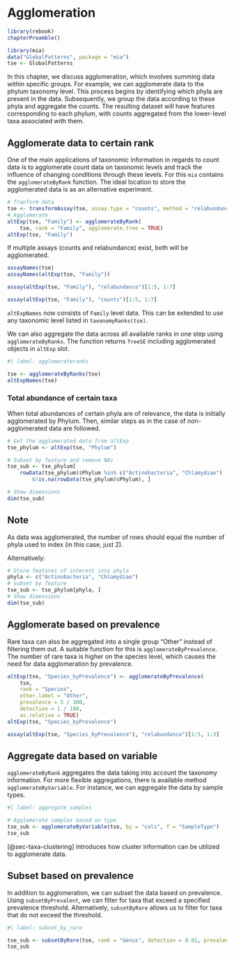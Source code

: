 # Agglomeration {#sec-agglomeration}

```r
library(rebook)
chapterPreamble()
```

```r
library(mia)
data("GlobalPatterns", package = "mia")
tse <- GlobalPatterns
```

In this chapter, we discuss agglomeration, which involves summing data within
specific groups. For example, we can agglomerate data to the phylum taxonomy
level. This process begins by identifying which phyla are present in the data.
Subsequently, we group the data according to these phyla and aggregate the
counts. The resulting dataset will have features corresponding to each phylum,
with counts aggregated from the lower-level taxa associated with them.

## Agglomerate data to certain rank {#sec-data-agglomeration}

One of the main applications of taxonomic information in regards to count data
is to agglomerate count data on taxonomic levels and track the influence of
changing conditions through these levels. For this `mia` contains the
`agglomerateByRank` function. The ideal location to store the agglomerated data
is as an alternative experiment.

```r
# Tranform data
tse <- transformAssay(tse, assay.type = "counts", method = "relabundance")
# Agglomerate
altExp(tse, "Family") <- agglomerateByRank(
    tse, rank = "Family", agglomerate.tree = TRUE)
altExp(tse, "Family")
```

If multiple assays (counts and relabundance) exist, both will be agglomerated.

```r
assayNames(tse)
assayNames(altExp(tse, "Family"))
```

```r
assay(altExp(tse, "Family"), "relabundance")[1:5, 1:7]
```

```r
assay(altExp(tse, "Family"), "counts")[1:5, 1:7]
```

`altExpNames` now consists of `Family` level data. This can be extended to use
any taxonomic level listed in `taxonomyRanks(tse)`.

We can also aggregate the data across all available ranks in one step using
`agglomerateByRanks`. The function returns `TreeSE` including agglomerated
objects in `altExp` slot.

```r
#| label: agglomerateranks

tse <- agglomerateByRanks(tse)
altExpNames(tse)
```

### Total abundance of certain taxa

When total abundances of certain phyla are of relevance, the data is initially
agglomerated by Phylum. Then, similar steps as in the case of non-agglomerated
data are followed.

```r
# Get the agglomerated data from altExp
tse_phylum <- altExp(tse, "Phylum")

# Subset by feature and remove NAs
tse_sub <- tse_phylum[
    rowData(tse_phylum)$Phylum %in% c("Actinobacteria", "Chlamydiae")
        &!is.na(rowData(tse_phylum)$Phylum), ]

# Show dimensions
dim(tse_sub)
```

::: {.callout-note}
## Note
As data was agglomerated, the number of rows should equal the
number of phyla used to index (in this case, just 2).
:::

Alternatively:

```r
# Store features of interest into phyla
phyla <- c("Actinobacteria", "Chlamydiae")
# subset by feature
tse_sub <- tse_phylum[phyla, ]
# Show dimensions
dim(tse_sub)
```

## Agglomerate based on prevalence

Rare taxa can also be aggregated into a single group "Other" instead of
filtering them out. A suitable function for this is `agglomerateByPrevalence`.
The number of rare taxa is higher on the species level, which causes the need
for data agglomeration by prevalence.

```r
altExp(tse, "Species_byPrevalence") <- agglomerateByPrevalence(
    tse,
    rank = "Species",
    other.label = "Other",
    prevalence = 5 / 100,
    detection = 1 / 100,
    as.relative = TRUE)
altExp(tse, "Species_byPrevalence")

assay(altExp(tse, "Species_byPrevalence"), "relabundance")[1:5, 1:3]
```

## Aggregate data based on variable

`agglomerateByRank` aggregates the data taking into account the taxonomy
information. For more flexible aggregations, there is available method
`agglomerateByVariable`. For instance, we can aggregate the data by sample
types.

```r
#| label: aggregate_samples

# Agglomerate samples based on type
tse_sub <- agglomerateByVariable(tse, by = "cols", f = "SampleType")
tse_sub
```

[@sec-taxa-clustering] introduces how cluster information can be utilized to
agglomerate data.

## Subset based on prevalence

In addition to agglomeration, we can subset the data based on prevalence.
Using `subsetByPrevalent`, we can filter for taxa that exceed a specified
prevalence threshold. Alternatively, `subsetByRare` allows us to filter for taxa
that do not exceed the threshold.

```r
#| label: subset_by_rare

tse_sub <- subsetByRare(tse, rank = "Genus", detection = 0.01, prevalence = 0.1)
tse_sub
```
